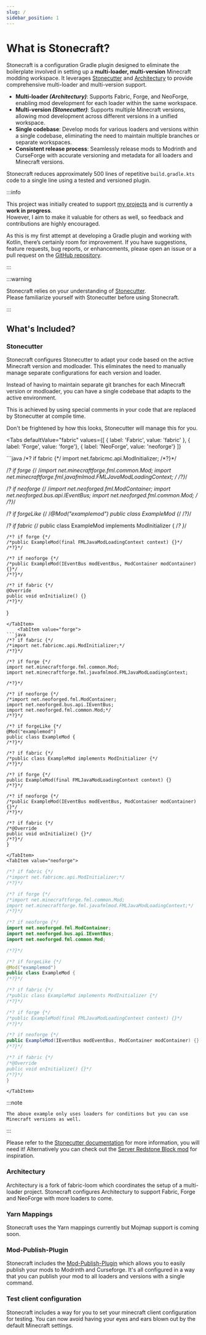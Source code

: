```yaml
---
slug: /
sidebar_position: 1
---
```



# What is Stonecraft?

Stonecraft is a configuration Gradle plugin designed to eliminate the boilerplate involved in setting up a **multi-loader, multi-version** Minecraft modding workspace. It leverages [Stonecutter][stonecutter] and [Architectury][architectury] to provide comprehensive multi-loader and multi-version support.

- **Multi-loader _(Architectury)_**: Supports Fabric, Forge, and NeoForge, enabling mod development for each loader within the same workspace.
- **Multi-version _(Stonecutter)_**: Supports multiple Minecraft versions, allowing mod development across different versions in a unified workspace.
- **Single codebase**: Develop mods for various loaders and versions within a single codebase, eliminating the need to maintain multiple branches or separate workspaces.
- **Consistent release process**: Seamlessly release mods to Modrinth and CurseForge with accurate versioning and metadata for all loaders and Minecraft versions.

Stonecraft reduces approximately 500 lines of repetitive `build.gradle.kts` code to a single line using a tested and versioned plugin.

:::info

This project was initially created to support [my projects](https://modrinth.com/user/meza) and is currently a **work in progress**. <br/>
However, I aim to make it valuable for others as well, so feedback and contributions are highly encouraged.

As this is my first attempt at developing a Gradle plugin and working with Kotlin, there’s certainly room for improvement. If you have suggestions, feature requests, bug reports, or enhancements, please open an issue or a pull request on the [GitHub repository][github].

:::

:::warning

Stonecraft relies on your understanding of [Stonecutter][stonecutter].<br/>Please familiarize yourself with Stonecutter before using Stonecraft.

:::

## What's Included?

### Stonecutter

Stonecraft configures Stonecutter to adapt your code based on the active Minecraft version and modloader.
This eliminates the need to manually manage separate configurations for each version and loader.

Instead of having to maintain separate git branches for each Minecraft version or modloader,
you can have a single codebase that adapts to the active environment.

This is achieved by using special comments in your code that are replaced by Stonecutter at compile time.

Don't be frightened by how this looks, Stonecutter will manage this for you.

<Tabs
    defaultValue="fabric"
    values={[
        { label: 'Fabric', value: 'fabric' },
        { label: 'Forge', value: 'forge'},
        { label: 'NeoForge', value: 'neoforge'}
    ]}
>
<TabItem value="fabric">
```java
/*? if fabric {*/
import net.fabricmc.api.ModInitializer;
/*?}*/

/*? if forge {*/
/*import net.minecraftforge.fml.common.Mod;
import net.minecraftforge.fml.javafmlmod.FMLJavaModLoadingContext;
*/
/*?}*/

/*? if neoforge {*/
/*import net.neoforged.fml.ModContainer;
import net.neoforged.bus.api.IEventBus;
import net.neoforged.fml.common.Mod;
*/
/*?}*/

/*? if forgeLike {*/
/*@Mod("examplemod")
public class ExampleMod {*/
/*?}*/

/*? if fabric {*/
public class ExampleMod implements ModInitializer {
/*? }*/

    /*? if forge {*/
    /*public ExampleMod(final FMLJavaModLoadingContext context) {}*/
    /*?}*/

    /*? if neoforge {*/
    /*public ExampleMod(IEventBus modEventBus, ModContainer modContainer) {}*/
    /*?}*/

    /*? if fabric {*/
    @Override
    public void onInitialize() {}
    /*?}*/
}

```
</TabItem>
    <TabItem value="forge">
```java
/*? if fabric {*/
/*import net.fabricmc.api.ModInitializer;*/
/*?}*/

/*? if forge {*/
import net.minecraftforge.fml.common.Mod;
import net.minecraftforge.fml.javafmlmod.FMLJavaModLoadingContext;

/*?}*/

/*? if neoforge {*/
/*import net.neoforged.fml.ModContainer;
import net.neoforged.bus.api.IEventBus;
import net.neoforged.fml.common.Mod;*/
/*?}*/

/*? if forgeLike {*/
@Mod("examplemod")
public class ExampleMod {
/*?}*/

/*? if fabric {*/
/*public class ExampleMod implements ModInitializer {*/
/*?}*/

/*? if forge {*/
public ExampleMod(final FMLJavaModLoadingContext context) {}
/*?}*/

/*? if neoforge {*/
/*public ExampleMod(IEventBus modEventBus, ModContainer modContainer) {}*/
/*?}*/

/*? if fabric {*/
/*@Override
public void onInitialize() {}*/
/*?}*/
}

```

    </TabItem>
    <TabItem value="neoforge">
```java
/*? if fabric {*/
/*import net.fabricmc.api.ModInitializer;*/
/*?}*/

/*? if forge {*/
/*import net.minecraftforge.fml.common.Mod;
import net.minecraftforge.fml.javafmlmod.FMLJavaModLoadingContext;*/
/*?}*/

/*? if neoforge {*/
import net.neoforged.fml.ModContainer;
import net.neoforged.bus.api.IEventBus;
import net.neoforged.fml.common.Mod;

/*?}*/

/*? if forgeLike {*/
@Mod("examplemod")
public class ExampleMod {
/*?}*/

/*? if fabric {*/
/*public class ExampleMod implements ModInitializer {*/
/*?}*/

/*? if forge {*/
/*public ExampleMod(final FMLJavaModLoadingContext context) {}*/
/*?}*/

/*? if neoforge {*/
public ExampleMod(IEventBus modEventBus, ModContainer modContainer) {}
/*?}*/

/*? if fabric {*/
/*@Override
public void onInitialize() {}*/
/*?}*/
}

```
    </TabItem>
</Tabs>

:::note

    The above example only uses loaders for conditions but you can use Minecraft versions as well.

:::

Please refer to the [Stonecutter documentation][stonecutter] for more information, you will need it!
Alternatively you can check out the [Server Redstone Block mod](https://github.com/meza/ServerRedstoneBlock/tree/main)
for inspiration.

### Architectury

Architectury is a fork of fabric-loom which coordinates the setup of a multi-loader project.
Stonecraft configures Architectury to support Fabric, Forge and NeoForge with more loaders to come.

### Yarn Mappings

Stonecraft uses the Yarn mappings currently but Mojmap support is coming soon.

### Mod-Publish-Plugin

Stonecraft includes the [Mod-Publish-Plugin](https://modmuss50.github.io/mod-publish-plugin/) which allows you to easily
publish your mods to Modrinth and Curseforge.
It's all configured in a way that you can publish your mod to all loaders and versions with a single command.

### Test client configuration

Stonecraft includes a way for you to set your minecraft client configuration for testing.
You can now avoid having your eyes and ears blown out by the default Minecraft settings.


[stonecutter]: https://stonecutter.kikugie.dev/
[architectury]: https://docs.architectury.dev/
[github]: https://github.com/meza/Stonecraft

